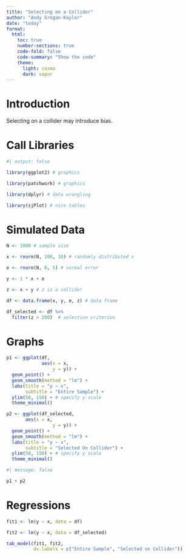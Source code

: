 ```yaml
---
title: "Selecting on a Collider"
author: "Andy Grogan-Kaylor"
date: "today"
format:
  html:
    toc: true
    number-sections: true
    code-fold: false
    code-summary: "Show the code"
    theme:
      light: cosmo
      dark: vapor
---
```


# Introduction

Selecting on a collider may introduce bias.

# Call Libraries

```r
#| output: false

library(ggplot2) # graphics

library(patchwork) # graphics

library(dplyr) # data wrangling

library(sjPlot) # nice tables

```

# Simulated Data

```r

N <- 1000 # sample size

x <- rnorm(N, 100, 10) # randomly distributed x

e <- rnorm(N, 0, 5) # normal error

y <- 1 * x + e

z <- x + y # z is a collider

df <- data.frame(x, y, e, z) # data frame

```

```r

df_selected <- df %>%
  filter(z > 200)  # selection criterion

```

# Graphs

```r

p1 <- ggplot(df,
             aes(x = x,
                 y = y)) + 
  geom_point() +
  geom_smooth(method = "lm") +
  labs(title = "y ~ x",
       subtitle = "Entire Sample") +
  ylim(50, 150) + # specify y scale
  theme_minimal()

```

```r

p2 <- ggplot(df_selected,
       aes(x = x,
                 y = y)) + 
  geom_point() +
  geom_smooth(method = "lm") +
  labs(title = "y ~ x",
       subtitle = "Selected On Collider") +
  ylim(50, 150) + # specify y scale
  theme_minimal()

```

```r
#| message: false

p1 + p2

```

# Regressions

```r

fit1 <- lm(y ~ x, data = df)

fit2 <- lm(y ~ x, data = df_selected)

tab_model(fit1, fit2,
          dv.labels = c("Entire Sample", "Selected on Collider"))

```



